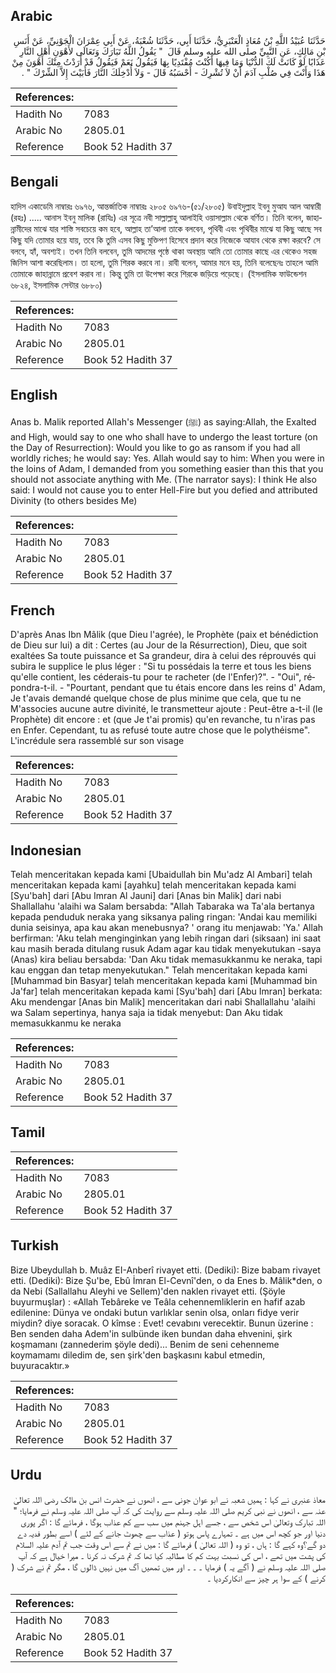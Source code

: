 ## Arabic


<div dir="rtl" lang="ar" style={{fontSize:'larger',backgroundColor:'#f8f9fa',padding:20}}>
حَدَّثَنَا عُبَيْدُ اللَّهِ بْنُ مُعَاذٍ الْعَنْبَرِيُّ، حَدَّثَنَا أَبِي، حَدَّثَنَا شُعْبَةُ، عَنْ أَبِي عِمْرَانَ الْجَوْنِيِّ، عَنْ أَنَسِ بْنِ مَالِكٍ، عَنِ النَّبِيِّ صلى الله عليه وسلم قَالَ ‏ "‏ يَقُولُ اللَّهُ تَبَارَكَ وَتَعَالَى لأَهْوَنِ أَهْلِ النَّارِ عَذَابًا لَوْ كَانَتْ لَكَ الدُّنْيَا وَمَا فِيهَا أَكُنْتَ مُفْتَدِيًا بِهَا فَيَقُولُ نَعَمْ فَيَقُولُ قَدْ أَرَدْتُ مِنْكَ أَهْوَنَ مِنْ هَذَا وَأَنْتَ فِي صُلْبِ آدَمَ أَنْ لاَ تُشْرِكَ - أَحْسَبُهُ قَالَ - وَلاَ أُدْخِلَكَ النَّارَ فَأَبَيْتَ إِلاَّ الشِّرْكَ ‏"‏ ‏.‏
</div>
<div style={{backgroundColor:'#f8f9fa',padding:20, marginBottom: 10}}><table> <thead> <tr> <th>References:</th> <th></th> </tr> </thead> <tbody><tr><td>Hadith No</td><td>7083</td></tr><tr><td>Arabic No</td><td>2805.01</td></tr><tr><td>Reference</td><td>Book 52 Hadith 37</td></tr></tbody></table></div>

## Bengali


<div dir="ltr" lang="bn" style={{fontSize:'larger',backgroundColor:'#f8f9fa',padding:20}}>
হাদিস একাডেমি নাম্বারঃ ৬৯৭৬, আন্তর্জাতিক নাম্বারঃ ২৮০৫ ৬৯৭৬-(৫১/২৮০৫) উবাইদুল্লাহ ইবনু মুআয আল আম্বারী (রহঃ) ..... আনাস ইবনু মালিক (রাযিঃ) এর সূত্রে নবী সাল্লাল্লাহু আলাইহি ওয়াসাল্লাম থেকে বর্ণিত। তিনি বলেন, জাহান্নামীদের মাঝে যার শাস্তি সবচেয়ে কম হবে, আল্লাহ তা’আলা তাকে বলবেন, পৃথিবী এবং পৃথিবীর মাঝে যা কিছু আছে সব কিছু যদি তোমার হয়ে যায়, তবে কি তুমি এসব কিছু মুক্তিপণ হিসেবে প্রদান করে নিজেকে আযাব থেকে রক্ষা করবে? সে বলবে, হ্যাঁ, অবশ্যই। তখন তিনি বলবেন, তুমি আদমের পৃষ্ঠে থাকা অবস্থায় আমি তো তোমার কাছে এর থেকেও সহজ জিনিস আশা করেছিলাম। তা হলো, তুমি শিরক করবে না। রাবী বলেন, আমার মনে হয়, তিনি বলেছেনঃ তাহলে আমি তোমাকে জাহান্নামে প্রবেশ করাব না। কিন্তু তুমি তা উপেক্ষা করে শিরকে জড়িয়ে পড়েছে। (ইসলামিক ফাউন্ডেশন ৬৮২৪, ইসলামিক সেন্টার ৬৮৮০)
</div>
<div style={{backgroundColor:'#f8f9fa',padding:20, marginBottom: 10}}><table> <thead> <tr> <th>References:</th> <th></th> </tr> </thead> <tbody><tr><td>Hadith No</td><td>7083</td></tr><tr><td>Arabic No</td><td>2805.01</td></tr><tr><td>Reference</td><td>Book 52 Hadith 37</td></tr></tbody></table></div>

## English


<div dir="ltr" lang="en" style={{fontSize:'larger',backgroundColor:'#f8f9fa',padding:20}}>
Anas b. Malik reported Allah's Messenger (ﷺ) as saying:Allah, the Exalted and High, would say to one who shall have to undergo the least torture (on the Day of Resurrection): Would you like to go as ransom if you had all worldly riches; he would say: Yes. Allah would say to him: When you were in the loins of Adam, I demanded from you something easier than this that you should not associate anything with Me. (The narrator says): I think He also said: I would not cause you to enter Hell-Fire but you defied and attributed Divinity (to others besides Me)
</div>
<div style={{backgroundColor:'#f8f9fa',padding:20, marginBottom: 10}}><table> <thead> <tr> <th>References:</th> <th></th> </tr> </thead> <tbody><tr><td>Hadith No</td><td>7083</td></tr><tr><td>Arabic No</td><td>2805.01</td></tr><tr><td>Reference</td><td>Book 52 Hadith 37</td></tr></tbody></table></div>

## French


<div dir="ltr" lang="fr" style={{fontSize:'larger',backgroundColor:'#f8f9fa',padding:20}}>
D'après Anas Ibn Mâlik (que Dieu l'agrée), le Prophète (paix et bénédiction de Dieu sur lui) a dit : Certes (au Jour de la Résurrection), Dieu, que soit exaltées Sa toute puissance et Sa grandeur, dira à celui des réprouvés qui subira le supplice le plus léger : "Si tu possédais la terre et tous les biens qu'elle contient, les céderais-tu pour te racheter (de l'Enfer)?". - "Oui", répondra-t-il. - "Pourtant, pendant que tu étais encore dans les reins d' Adam, Je t'avais demandé quelque chose de plus minime que cela, que tu ne M'associes aucune autre divinité, le transmetteur ajoute : Peut-être a-t-il (le Prophète) dit encore : et (que Je t'ai promis) qu'en revanche, tu n'iras pas en Enfer. Cependant, tu as refusé toute autre chose que le polythéisme". L'incrédule sera rassemblé sur son visage
</div>
<div style={{backgroundColor:'#f8f9fa',padding:20, marginBottom: 10}}><table> <thead> <tr> <th>References:</th> <th></th> </tr> </thead> <tbody><tr><td>Hadith No</td><td>7083</td></tr><tr><td>Arabic No</td><td>2805.01</td></tr><tr><td>Reference</td><td>Book 52 Hadith 37</td></tr></tbody></table></div>

## Indonesian


<div dir="ltr" lang="id" style={{fontSize:'larger',backgroundColor:'#f8f9fa',padding:20}}>
Telah menceritakan kepada kami [Ubaidullah bin Mu'adz Al Ambari] telah menceritakan kepada kami [ayahku] telah menceritakan kepada kami [Syu'bah] dari [Abu Imran Al Jauni] dari [Anas bin Malik] dari nabi Shallallahu 'alaihi wa Salam bersabda: "Allah Tabaraka wa Ta'ala bertanya kepada penduduk neraka yang siksanya paling ringan: 'Andai kau memiliki dunia seisinya, apa kau akan menebusnya? ' orang itu menjawab: 'Ya.' Allah berfirman: 'Aku telah menginginkan yang lebih ringan dari (siksaan) ini saat kau masih berada ditulang rusuk Adam agar kau tidak menyekutukan -saya (Anas) kira beliau bersabda: 'Dan Aku tidak memasukkanmu ke neraka, tapi kau enggan dan tetap menyekutukan." Telah menceritakan kepada kami [Muhammad bin Basyar] telah menceritakan kepada kami [Muhammad bin Ja'far] telah menceritakan kepada kami [Syu'bah] dari [Abu Imran] berkata: Aku mendengar [Anas bin Malik] menceritakan dari nabi Shallallahu 'alaihi wa Salam sepertinya, hanya saja ia tidak menyebut: Dan Aku tidak memasukkanmu ke neraka
</div>
<div style={{backgroundColor:'#f8f9fa',padding:20, marginBottom: 10}}><table> <thead> <tr> <th>References:</th> <th></th> </tr> </thead> <tbody><tr><td>Hadith No</td><td>7083</td></tr><tr><td>Arabic No</td><td>2805.01</td></tr><tr><td>Reference</td><td>Book 52 Hadith 37</td></tr></tbody></table></div>

## Tamil


<div dir="ltr" lang="ta" style={{fontSize:'larger',backgroundColor:'#f8f9fa',padding:20}}>

</div>
<div style={{backgroundColor:'#f8f9fa',padding:20, marginBottom: 10}}><table> <thead> <tr> <th>References:</th> <th></th> </tr> </thead> <tbody><tr><td>Hadith No</td><td>7083</td></tr><tr><td>Arabic No</td><td>2805.01</td></tr><tr><td>Reference</td><td>Book 52 Hadith 37</td></tr></tbody></table></div>

## Turkish


<div dir="ltr" lang="tr" style={{fontSize:'larger',backgroundColor:'#f8f9fa',padding:20}}>
Bize Ubeydullah b. Muâz EI-Anberî rivayet etti. (Dediki): Bize babam rivayet etti. (Dediki): Bize Şu'be, Ebû İmran El-Cevnî'den, o da Enes b. Mâlik*den, o da Nebi (Sallallahu Aleyhi ve Sellem)'den naklen rivayet etti. (Şöyle buyurmuşlar) : «Allah Tebâreke ve Teâla cehennemliklerin en hafif azab edilenine: Dünya ve ondaki butun varlıklar senin olsa, onları fidye verir miydin? diye soracak. O kîmse : Evet! cevabını verecektir. Bunun üzerine : Ben senden daha Adem'in sulbünde iken bundan daha ehvenini, şirk koşmamanı (zannederim şöyle dedi)... Benim de seni cehenneme koymamamı diledim de, sen şirk'den başkasını kabul etmedin, buyuracaktır.»
</div>
<div style={{backgroundColor:'#f8f9fa',padding:20, marginBottom: 10}}><table> <thead> <tr> <th>References:</th> <th></th> </tr> </thead> <tbody><tr><td>Hadith No</td><td>7083</td></tr><tr><td>Arabic No</td><td>2805.01</td></tr><tr><td>Reference</td><td>Book 52 Hadith 37</td></tr></tbody></table></div>

## Urdu


<div dir="rtl" lang="ur" style={{fontSize:'larger',backgroundColor:'#f8f9fa',padding:20}}>
معاذ عنبری نے کہا : ہمیں شعبہ نے ابو عوان جونی سے ، انھوں نے حضرت انس بن مالک رضی اللہ تعالیٰ عنہ سے ، انھوں نے نبی کریم صلی اللہ علیہ وسلم سے روایت کی کہ آپ صلی اللہ علیہ وسلم نے فرمایا؛ " اللہ تبارک وتعالیٰ اس شخص سے ، جسے اہل جہنم میں سب سے کم عذاب ہوگا ، فرمائے گا : اگر پوری دنیا اور جو کچھ اس میں ہے ۔ تمہارے پاس ہوتو ( عذاب سے چھوٹ جانے کے لئے ) اسے بطور فدیہ دے دو گے؟وہ کہے گا : ہاں ، تو وہ ( اللہ تعالیٰ ) فرمائے گا : میں نے تم سے اس وقت جب تم آدم علیہ السلام کی پشت میں تھے ، اس کی نسبت بہت کم کا مطالبہ کیا تھا کہ تم شرک نہ کرنا ۔ میرا خیال ہے کہ آپ صلی اللہ علیہ وسلم نے ( آگے یہ ) فرمایا ۔ ۔ ۔ اور میں تمھیں آگ میں نہیں ڈالوں گا ، مگر تم نے شرک ( کرنے ) کے سوا ہر چیز سے انکارکردیا ۔
</div>
<div style={{backgroundColor:'#f8f9fa',padding:20, marginBottom: 10}}><table> <thead> <tr> <th>References:</th> <th></th> </tr> </thead> <tbody><tr><td>Hadith No</td><td>7083</td></tr><tr><td>Arabic No</td><td>2805.01</td></tr><tr><td>Reference</td><td>Book 52 Hadith 37</td></tr></tbody></table></div>